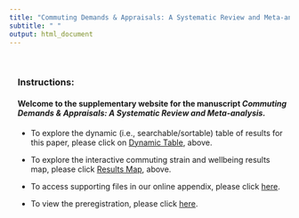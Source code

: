 ```yaml
---
title: "Commuting Demands & Appraisals: A Systematic Review and Meta-analysis"
subtitle: " "
output: html_document
---
```


<div class="row" style="padding-left: 15px;">

<br>

### **Instructions:** 

#### Welcome to the supplementary website for the manuscript **_Commuting Demands & Appraisals: A Systematic Review and Meta-analysis._** 

- To explore the dynamic (i.e., searchable/sortable) table of results for this paper, please click on [Dynamic Table](dynamic_table.html), above.

- To explore the interactive commuting strain and wellbeing results map, please click [Results Map](results_map.html), above.

- To access supporting files in our online appendix, please click [here](https://osf.io/z87qg/?view_only=60a7db567dbb4f40a60b4807b455a1e0).

- To view the preregistration, please click [here](https://osf.io/gp6ks/?view_only=7d928022d6c544f8a000de7620244703).

</div>

<br>
<br>

<!-- <center>  -->

<!-- #### Developed by [SEAL Lab](https://www.cortrudolph.com) -->

<!-- <a href = "https://www.cortrudolph.com"> -->

<!-- <img src="images/logo1.png" width="100" height="112.5"> -->

<!-- </center> -->


